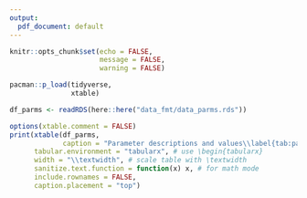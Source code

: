 ```yaml
---
output:
  pdf_document: default
---
```



```r
knitr::opts_chunk$set(echo = FALSE,
                      message = FALSE,
                      warning = FALSE)
```

```r
pacman::p_load(tidyverse,
               xtable)

df_parms <- readRDS(here::here("data_fmt/data_parms.rds"))

options(xtable.comment = FALSE)
print(xtable(df_parms,
             caption = "Parameter descriptions and values\\label{tab:parms}"),
      tabular.environment = "tabularx", # use \begin{tabularx}
      width = "\\textwidth", # scale table with \textwidth
      sanitize.text.function = function(x) x, # for math mode
      include.rownames = FALSE,
      caption.placement = "top")

```

